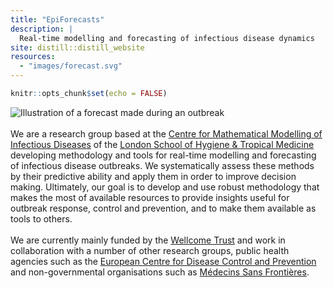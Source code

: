 ```yaml
---
title: "EpiForecasts"
description: |
  Real-time modelling and forecasting of infectious disease dynamics
site: distill::distill_website
resources:
  - "images/forecast.svg"
---
```


```r
knitr::opts_chunk$set(echo = FALSE)
```

![Illustration of a forecast made during an outbreak](images/forecast.svg)<br><br>
We are a research group based at the [Centre for Mathematical Modelling of Infectious Diseases](https://www.lshtm.ac.uk/research/centres/centre-mathematical-modelling-infectious-diseases) of the [London School of Hygiene & Tropical Medicine](https://www.lshtm.ac.uk) developing methodology and tools for real-time modelling and forecasting of infectious disease outbreaks. We systematically assess these methods by their predictive ability and apply them in order to improve decision making. Ultimately, our goal is to develop and use robust methodology that makes the most of available resources to provide insights useful for outbreak response, control and prevention, and to make them available as tools to others. <br><br>
We are currently mainly funded by the [Wellcome Trust](https://grantnav.threesixtygiving.org/grant/360G-Wellcome-210758_Z_18_Z) and work in collaboration with a number of
other research groups, public health agencies such as the [European Centre for Disease Control and Prevention](https://www.ecdc.europa.eu/en) and non-governmental
organisations such as [Médecins Sans Frontières](https://www.msf.org/).

::: {.column-margin}

<script async src="https://bst.heion.net/timeline.js" data-handle="epiforecasts.io" data-theme="light" data-width="420" data-height="500" data-lang="en" data-pin="0"></script>

:::
